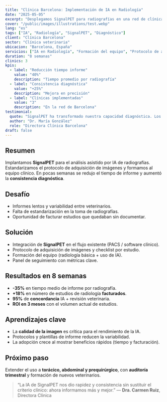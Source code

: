 ```yaml
---
title: "Clínica Barcelona: Implementación de IA en Radiología"
date: "2025-05-05"
excerpt: "Desplegamos SignalPET para radiografías en una red de clínicas, reduciendo el tiempo de informe y mejorando la consistencia diagnóstica."
cover: "/public/images/illustrations/test.webp"
lang: "es"
tags: ["IA", "Radiología", "SignalPET", "Diagnóstico"]
client: "Clínica Barcelona"
sector: "Clínica veterinaria"
ubicacion: "Barcelona, España"
servicios: ["IA en Radiología", "Formación del equipo", "Protocolo de adquisición"]
duration: "8 semanas"
clinics: 3
kpis:
  - label: "Reducción tiempo informe"
    value: "40%"
    description: "Tiempo promedio por radiografía"
  - label: "Consistencia diagnóstica"
    value: "+25%"
    description: "Mejora en precisión"
  - label: "Clínicas implementadas"
    value: "3"
    description: "En la red de Barcelona"
testimonial:
  quote: "SignalPET ha transformado nuestra capacidad diagnóstica. Los informes son más rápidos y precisos."
  author: "Dr. María González"
  role: "Directora Clínica Barcelona"
draft: false
---
```


## Resumen

Implantamos **SignalPET** para el análisis asistido por IA de radiografías. Estandarizamos el protocolo de adquisición de imágenes y formamos al equipo clínico. En pocas semanas se redujo el tiempo de informe y aumentó la **consistencia diagnóstica**.

## Desafío

- Informes lentos y variabilidad entre veterinarios.
- Falta de estandarización en la toma de radiografías.
- Oportunidad de facturar estudios que quedaban sin documentar.

## Solución

- Integración de **SignalPET** en el flujo existente (PACS / software clínico).
- Protocolo de adquisición de imágenes y checklist por estudio.
- Formación del equipo (radiología básica + uso de IA).
- Panel de seguimiento con métricas clave.

## Resultados en 8 semanas

- **-35%** en tiempo medio de informe por radiografía.
- **+18%** en número de estudios de radiología **facturados**.
- **95%** de **concordancia** IA + revisión veterinaria.
- **ROI en 3 meses** con el volumen actual de estudios.

## Aprendizajes clave

- La **calidad de la imagen** es crítica para el rendimiento de la IA.
- Protocolos y plantillas de informe reducen la variabilidad.
- La adopción crece al mostrar beneficios rápidos (tiempo y facturación).

## Próximo paso

Extender el uso a **torácico, abdominal y prequirúrgico**, con **auditoría trimestral** y formación de nuevos veterinarios.

> “La IA de SignalPET nos dio rapidez y consistencia sin sustituir el criterio clínico: ahora informamos más y mejor.”
> — **Dra. Carmen Ruiz**, Directora Clínica
